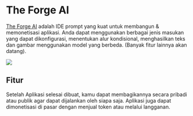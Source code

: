 
# The Forge AI

[The Forge AI](https://theforgeai.com/) adalah IDE prompt yang kuat untuk membangun & memonetisasi aplikasi. Anda dapat menggunakan berbagai jenis masukan yang dapat dikonfigurasi, menentukan alur kondisional, menghasilkan teks dan gambar menggunakan model yang berbeda. (Banyak fitur lainnya akan datang).

<div style={{ textAlign: "center" }}>
  <Image
    src="/docs/assets/tooling/theforgeai.webp"
    width={1905}
    height={829}
    style={{ width: "1200px", margin: "auto" }}
  />
</div>

## Fitur

Setelah Aplikasi selesai dibuat, kamu dapat membagikannya secara pribadi atau publik agar dapat dijalankan oleh siapa saja. Aplikasi juga dapat dimonetisasi di pasar dengan menjual token atau melalui langganan.
